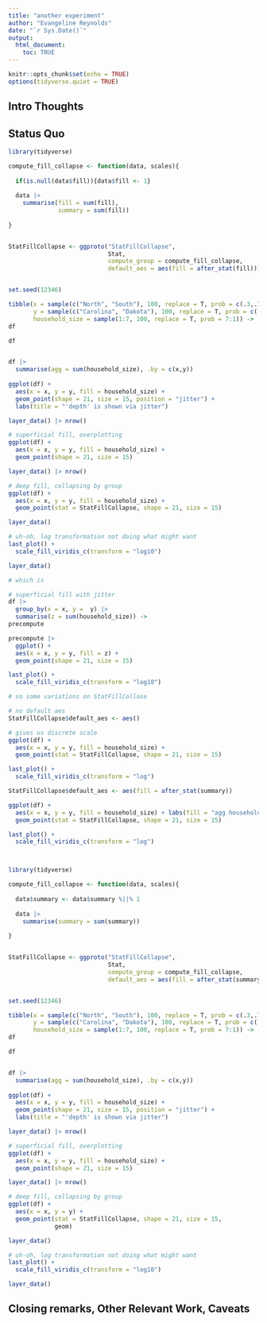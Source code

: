 ```yaml
---
title: "another experiment"
author: "Evangeline Reynolds"
date: "`r Sys.Date()`"
output: 
  html_document:
    toc: TRUE
---
```


```r
knitr::opts_chunk$set(echo = TRUE)
options(tidyverse.quiet = TRUE)
```

## Intro Thoughts

## Status Quo

```r
library(tidyverse)

compute_fill_collapse <- function(data, scales){
  
  if(is.null(data$fill)){data$fill <- 1}
  
  data |> 
    summarise(fill = sum(fill),
              summary = sum(fill))
  
}


StatFillCollapse <- ggproto("StatFillCollapse", 
                            Stat,
                            compute_group = compute_fill_collapse,
                            default_aes = aes(fill = after_stat(fill)))


set.seed(12346)

tibble(x = sample(c("North", "South"), 100, replace = T, prob = c(.3,.7)), 
       y = sample(c("Carolina", "Dakota"), 100, replace = T, prob = c(.3,.7)),
       household_size = sample(1:7, 100, replace = T, prob = 7:1)) ->
df

df


df |> 
  summarise(agg = sum(household_size), .by = c(x,y))
  
ggplot(df) + 
  aes(x = x, y = y, fill = household_size) + 
  geom_point(shape = 21, size = 15, position = "jitter") + 
  labs(title = "'depth' is shown via jitter")

layer_data() |> nrow()

# superficial fill, overplotting
ggplot(df) + 
  aes(x = x, y = y, fill = household_size) + 
  geom_point(shape = 21, size = 15)

layer_data() |> nrow()

# deep fill, collapsing by group
ggplot(df) + 
  aes(x = x, y = y, fill = household_size) + 
  geom_point(stat = StatFillCollapse, shape = 21, size = 15)

layer_data()

# uh-oh, log transformation not doing what might want
last_plot() + 
  scale_fill_viridis_c(transform = "log10")

layer_data()

```



```r
# which is 

# superficial fill with jitter
df |> 
  group_by(x = x, y =  y) |>
  summarise(z = sum(household_size)) ->
precompute

precompute |>
  ggplot() + 
  aes(x = x, y = y, fill = z) + 
  geom_point(shape = 21, size = 15)

last_plot() + 
  scale_fill_viridis_c(transform = "log10")

# so some variations on StatFillCollase

# no default aes
StatFillCollapse$default_aes <- aes()

# gives us discrete scale
ggplot(df) + 
  aes(x = x, y = y, fill = household_size) + 
  geom_point(stat = StatFillCollapse, shape = 21, size = 15)

last_plot() + 
  scale_fill_viridis_c(transform = "log")

StatFillCollapse$default_aes <- aes(fill = after_stat(summary))

ggplot(df) + 
  aes(x = x, y = y, fill = household_size) + labs(fill = "agg household size") +
  geom_point(stat = StatFillCollapse, shape = 21, size = 15)

last_plot() + 
  scale_fill_viridis_c(transform = "log")




```


```r
library(tidyverse)

compute_fill_collapse <- function(data, scales){
  
  data$summary <- data$summary %||% 1
  
  data |> 
    summarise(summary = sum(summary))
  
}


StatFillCollapse <- ggproto("StatFillCollapse", 
                            Stat,
                            compute_group = compute_fill_collapse,
                            default_aes = aes(fill = after_stat(summary)))


set.seed(12346)

tibble(x = sample(c("North", "South"), 100, replace = T, prob = c(.3,.7)), 
       y = sample(c("Carolina", "Dakota"), 100, replace = T, prob = c(.3,.7)),
       household_size = sample(1:7, 100, replace = T, prob = 7:1)) ->
df

df


df |> 
  summarise(agg = sum(household_size), .by = c(x,y))
  
ggplot(df) + 
  aes(x = x, y = y, fill = household_size) + 
  geom_point(shape = 21, size = 15, position = "jitter") + 
  labs(title = "'depth' is shown via jitter")

layer_data() |> nrow()

# superficial fill, overplotting
ggplot(df) + 
  aes(x = x, y = y, fill = household_size) + 
  geom_point(shape = 21, size = 15)

layer_data() |> nrow()

# deep fill, collapsing by group
ggplot(df) + 
  aes(x = x, y = y) + 
  geom_point(stat = StatFillCollapse, shape = 21, size = 15,
             geom)

layer_data()

# uh-oh, log transformation not doing what might want
last_plot() + 
  scale_fill_viridis_c(transform = "log10")

layer_data()


```


## Closing remarks, Other Relevant Work, Caveats
